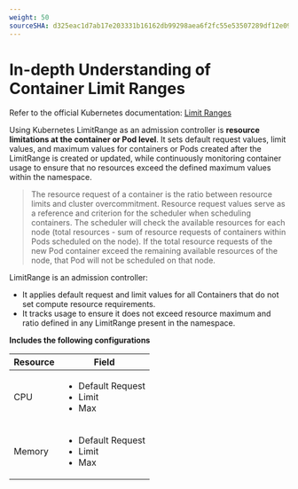 ```yaml
---
weight: 50
sourceSHA: d325eac1d7ab17e203331b16162db99298aea6f2fc55e53507289df12e09b806
---
```


# In-depth Understanding of Container Limit Ranges

Refer to the official Kubernetes documentation: [Limit Ranges](https://kubernetes.io/docs/concepts/policy/limit-range/)

Using Kubernetes LimitRange as an admission controller is **resource limitations at the container or Pod level**. It sets default request values, limit values, and maximum values for containers or Pods created after the LimitRange is created or updated, while continuously monitoring container usage to ensure that no resources exceed the defined maximum values within the namespace.

> The resource request of a container is the ratio between resource limits and cluster overcommitment. Resource request values serve as a reference and criterion for the scheduler when scheduling containers. The scheduler will check the available resources for each node (total resources - sum of resource requests of containers within Pods scheduled on the node). If the total resource requests of the new Pod container exceed the remaining available resources of the node, that Pod will not be scheduled on that node.

LimitRange is an admission controller:
- It applies default request and limit values for all Containers that do not set compute resource requirements.
- It tracks usage to ensure it does not exceed resource maximum and ratio defined in any LimitRange present in the namespace.

**Includes the following configurations**

|  Resource   |  Field                                                           |
|-------------| ---------------------------------------------------------------  |
|  CPU        | <ul><li>Default Request</li><li>Limit</li><li>Max</li></ul>      |
|  Memory     | <ul><li>Default Request</li><li>Limit</li><li>Max</li></ul>      |                                                                             |
